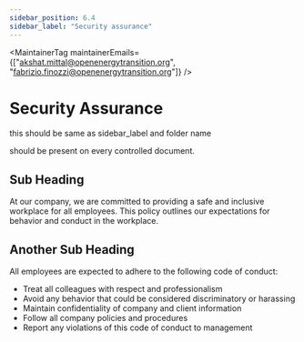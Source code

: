 ```yaml
---
sidebar_position: 6.4
sidebar_label: "Security assurance"
---
```



<MaintainerTag maintainerEmails={["akshat.mittal@openenergytransition.org", "fabrizio.finozzi@openenergytransition.org"]} />

# Security Assurance
this should be same as sidebar_label and folder name

<ControlledDocBanner />

should be present on every controlled document.

## Sub Heading

At our company, we are committed to providing a safe and inclusive workplace for all employees. This policy outlines our expectations for behavior and conduct in the workplace.

## Another Sub Heading

All employees are expected to adhere to the following code of conduct:

- Treat all colleagues with respect and professionalism
- Avoid any behavior that could be considered discriminatory or harassing
- Maintain confidentiality of company and client information
- Follow all company policies and procedures
- Report any violations of this code of conduct to management
